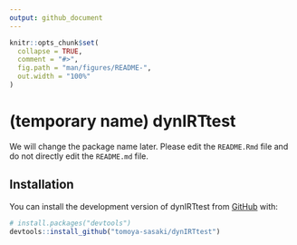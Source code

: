 ```yaml
---
output: github_document
---
```


<!-- README.md is generated from README.Rmd. Please edit that file -->

```r
knitr::opts_chunk$set(
  collapse = TRUE,
  comment = "#>",
  fig.path = "man/figures/README-",
  out.width = "100%"
)
```

# (temporary name) dynIRTtest

<!-- badges: start -->
<!-- badges: end -->

We will change the package name later. 
Please edit the `README.Rmd` file and do not directly edit the `README.md` file.

## Installation

You can install the development version of dynIRTtest from [GitHub](https://github.com/) with:

``` r
# install.packages("devtools")
devtools::install_github("tomoya-sasaki/dynIRTtest")
```
